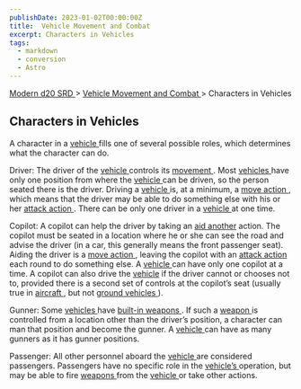 ```yaml
---
publishDate: 2023-01-02T00:00:00Z
title:  Vehicle Movement and Combat 
excerpt: Characters in Vehicles
tags:
  - markdown
  - conversion
  - Astro
---
```


[ Modern d20 SRD ](/#modernD20) > [ Vehicle Movement and Combat ](modern-d20-srd-vehicle-movement-and-combat-index) > Characters in Vehicles

##  Characters in Vehicles

A character in a [ vehicle ](modern-d20-srd-equipment-equipment-vehicles)
fills one of several possible roles, which determines what the character can
do.

Driver: The driver of the [ vehicle ](modern-d20-srd-equipment-equipment-vehicles) controls its [ movement ](modern-d20-srd-vehicle-movement-and-combat-moving) . Most [ vehicles ](modern-d20-srd-equipment-equipment-vehicles) have only one position from where the [ vehicle ](modern-d20-srd-equipment-equipment-vehicles) can be driven, so the person seated there is the
driver. Driving a [ vehicle ](modern-d20-srd-equipment-equipment-vehicles) is,
at a minimum, a [ move action ](modern-d20-srd-combat-move-actions) , which
means that the driver may be able to do something else with his or her [attack action ](modern-d20-srd-combat-attack-actions) . There can be only one
driver in a [ vehicle ](modern-d20-srd-equipment-equipment-vehicles) at one
time.

Copilot: A copilot can help the driver by taking an [ aid another](modern-d20-srd-combat-aid-another) action. The copilot must be seated in a
location where he or she can see the road and advise the driver (in a car,
this generally means the front passenger seat). Aiding the driver is a [ move action ](modern-d20-srd-combat-move-actions) , leaving the copilot with an [attack action ](modern-d20-srd-combat-attack-actions) each round to do
something else. A [ vehicle ](modern-d20-srd-equipment-equipment-vehicles) can
have only one copilot at a time. A copilot can also drive the [ vehicle](modern-d20-srd-equipment-equipment-vehicles) if the driver cannot or chooses
not to, provided there is a second set of controls at the copilot’s seat
(usually true in [ aircraft ](modern-d20-srd-equipment-civilian-aircraft) ,
but not [ ground vehicles ](modern-d20-srd-equipment-equipment-vehicles) ).

Gunner: Some [ vehicles ](modern-d20-srd-equipment-equipment-vehicles) have [built-in weapons ](modern-d20-srd-equipment-military-vehicles) . If such a [weapon ](modern-d20-srd-equipment-military-vehicles) is controlled from a
location other than the driver’s position, a character can man that position
and become the gunner. A [ vehicle ](modern-d20-srd-equipment-equipment-vehicles) can have as many gunners as it has gunner positions.

Passenger: All other personnel aboard the [ vehicle ](modern-d20-srd-equipment-equipment-vehicles) are considered passengers. Passengers have no
specific role in the [ vehicle’s ](modern-d20-srd-equipment-equipment-vehicles) operation, but may be able to fire [ weapons ](modern-d20-srd-equipment-equipment-weapons) from the [ vehicle ](modern-d20-srd-equipment-equipment-vehicles) or take other actions.

